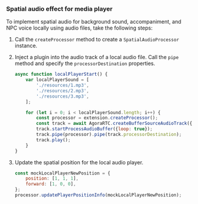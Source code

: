 <PlatformWrapper platform="web">


### Spatial audio effect for media player

To implement spatial audio for background sound, accompaniment, and NPC voice locally using audio files, take the following steps:

1. Call the `createProcessor` method to create a `SpatialAudioProcessor` instance.

1. Inject a plugin into the audio track of a local audio file. Call the `pipe` method and specify the `processorDestination` properties.

    ```javascript
    async function localPlayerStart() {
        var localPlayerSound = [
            './resources/1.mp3',
            './resources/2.mp3',
            './resources/3.mp3',
        ];

        for (let i = 0; i < localPlayerSound.length; i++) {
            const processor = extension.createProcessor();
            const track = await AgoraRTC.createBufferSourceAudioTrack({source: localPlayerSound[i]});
            track.startProcessAudioBuffer({loop: true});
            track.pipe(processor).pipe(track.processorDestination);
            track.play();
        }
    }
    ```

1. Update the spatial position for the local audio player.

    ```javascript
    const mockLocalPlayerNewPosition = {
        position: [1, 1, 1],
        forward: [1, 0, 0],
    };
    processor.updatePlayerPositionInfo(mockLocalPlayerNewPosition);
    ```
    
</PlatformWrapper>
